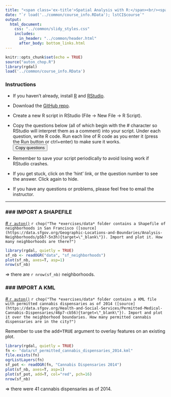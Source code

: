 ```yaml
---
title: "<span class='ex-title'>Spatial Analysis with R:</span><br/><span class='ex-subtitle'>Exercise 3: Import and Plot Spatial Data</span>"
date: "`r load('../common/course_info.RData'); lstCI$course`"
output: 
  html_document: 
    css: "../common/slidy_styles.css"
    includes:
      in_header: "../common/header.html"
      after_body: bottom_links.html
---
```


```r
knitr::opts_chunk$set(echo = TRUE)
source("auton_chop.R")
library(rgdal)
load('../common/course_info.RData')
```

### Instructions

- If you haven't already, install [R](https://cran.r-project.org/) and [RStudio](https://www.rstudio.com/products/rstudio/download/). 

- Download the <a href="`r lstCI$githubrepo`" target="_blank">GitHub repo</a>. 

- Create a new R script in RStudio (File &rarr; New File &rarr; R Script). 

- Copy the questions below (all of which begin with the _#_ character so RStudio will interpret them as a comment) into your script. Under each question, write R code. Run each line of R code as you enter it (press the Run button or ctrl+enter) to make sure it works.<br/><button onclick="CopyToClipboard('qtn_div');return false;">Copy questions</button><br/>

- Remember to save your script periodically to avoid losing work if RStudio crashes.

- If you get stuck, click on the 'hint' link, or the question number to see the answer. Click again to hide.

- If you have any questions or problems, please feel free to email the instructor.

<hr class="hrdivider">

<div id="qtn_div">

### \#\#\# IMPORT A SHAPEFILE

<a id="qtn_zizsuk" href="#" class="showhidelink" onclick="showHide('zizsuk');return false;">\# `r auton()`</a> `r chop("The *exercises/data* folder contains a Shapefile of neighborhoods in San Francisco ([source](https://data.sfgov.org/Geographic-Locations-and-Boundaries/Analysis-Neighborhoods/p5b7-5n3h){target=\"_blank\"}). Import and plot it. How many neighborhoods are there?")`  

<div id="zizsuk" class="answer-code">
```r
library(rgdal, quietly = TRUE)
sf_nb <- readOGR("data", "sf_neighborhoods")
plot(sf_nb, axes=T, asp=1)
nrow(sf_nb)
```

&#8658; there are `r nrow(sf_nb)` neighborhoods.

</div>

### \#\#\# IMPORT A KML

<a id="qtn_wvnipb" href="#" class="showhidelink" onclick="showHide('wvnipb');return false;">\# `r auton()`</a> `r chop("The *exercises/data* folder contains a KML file with permitted cannabis dispensaries as of 2014 ([source](https://data.sfgov.org/Health-and-Social-Services/Permitted-Medical-Cannabis-Dispensaries/46p7-cb56){target=\"_blank\"}). Import and plot it over the neighborhood boundaries. How many permitted cannabis dispensaries are in the city?")`  <a href="#" class="showhidehint" onclick="showHide('mqepye');return false;"></a>  

<div id="mqepye" class="hint">Remember to use the <tt>add=TRUE</tt> argument to overlay features on an existing plot.</div>

<div id="wvnipb" class="answer-code">
```r
library(rgdal, quietly = TRUE)
fn <- "data/sf_permitted_cannabis_dispensaries_2014.kml"
file.exists(fn)
ogrListLayers(fn)
sf_pot <- readOGR(fn, "Cannabis Dispensaries 2014")
plot(sf_nb, axes=T, asp=1)
plot(sf_pot, add=T, col="red", pch=16)
nrow(sf_nb)
```
&#8658; there were 41 cannabis dispensaries as of 2014.
</div>

</div>

